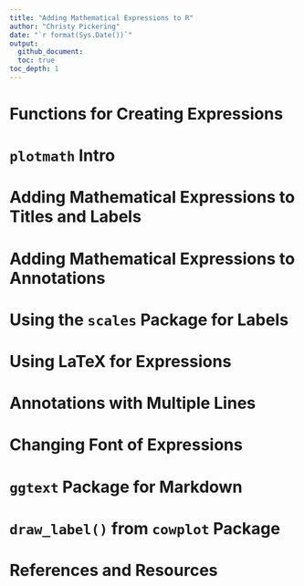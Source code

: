 ```yaml
---
title: "Adding Mathematical Expressions to R"
author: "Christy Pickering"
date: "`r format(Sys.Date())`"
output:
  github_document:
  toc: true
toc_depth: 1
---
```


# Functions for Creating Expressions

# `plotmath` Intro

# Adding Mathematical Expressions to Titles and Labels

# Adding Mathematical Expressions to Annotations

# Using the `scales` Package for Labels

# Using LaTeX for Expressions

# Annotations with Multiple Lines

# Changing Font of Expressions

# `ggtext` Package for Markdown

# `draw_label()` from `cowplot` Package

# References and Resources
